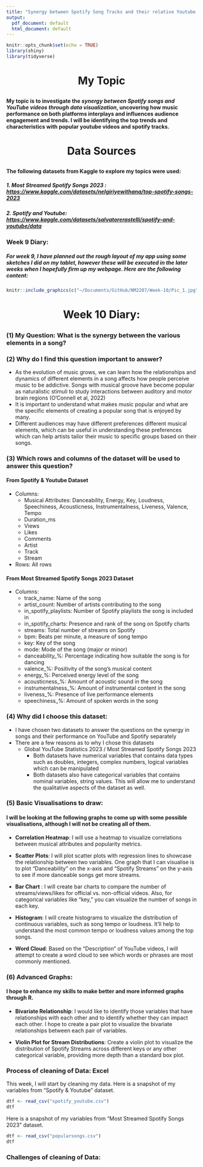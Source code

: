```yaml
---
title: "Synergy between Spotify Song Tracks and their relative Youtube Videos"
output:
  pdf_document: default
  html_document: default
---
```


```r
knitr::opts_chunk$set(echo = TRUE)
library(shiny)
library(tidyverse)
```

<h1 style="text-align:center;">

My Topic

</h1>

#### My topic is to investigate the <i>synergy between Spotify songs and YouTube videos through data visualization</i>, uncovering how music performance on both platforms interplays and influences audience engagement and trends. I will be identifying the top trends and characteristics with popular youtube videos and spotify tracks.

<h1 style="text-align:center;">

Data Sources

</h1>

#### The following datasets from Kaggle to explore my topics were used:

##### 1. Most Streamed Spotify Songs 2023 : <https://www.kaggle.com/datasets/nelgiriyewithana/top-spotify-songs-2023>

##### 2. Spotify and Youtube: <https://www.kaggle.com/datasets/salvatorerastelli/spotify-and-youtube/data>

### Week 9 Diary:

##### For week 9, I have planned out the rough layout of my app using some sketches I did on my tablet, however these will be executed in the later weeks when I hopefully firm up my webpage. Here are the following content:

```r
knitr::include_graphics(c("~/Documents/GitHub/NM2207/Week-10/Pic_1.jpg","~/Documents/GitHub/NM2207/Week-10/Pic_4.jpg","~/Documents/GitHub/NM2207/Week-10/Pic_3.jpg","~/Documents/GitHub/NM2207/Week-10/Pic_2.jpg"))
``` 


<h1 style="text-align:center;">

Week 10 Diary:

</h1>

### (1) My Question: What is the synergy between the various elements in a song?

### (2) Why do I find this question important to answer?

-   As the evolution of music grows, we can learn how the relationships and dynamics of different elements in a song affects how people perceive music to be addictive. Songs with musical groove have become popular as naturalistic stimuli to study interactions between auditory and motor brain regions (O'Connell et al, 2022)
-   It is important to understand what makes music popular and what are the specific elements of creating a popular song that is enjoyed by many.
-   Different audiences may have different preferences different musical elements, which can be useful in understanding these preferences which can help artists tailor their music to specific groups based on their songs.

### (3) Which rows and columns of the dataset will be used to answer this question?

#### From Spotify & Youtube Dataset

-   Columns:
    -   Musical Attributes: Danceability, Energy, Key, Loudness, Speechiness, Acousticness, Instrumentalness, Liveness, Valence, Tempo
    -   Duration_ms
    -   Views
    -   Likes
    -   Comments
    -   Artist
    -   Track
    -   Stream
-   Rows: All rows

#### From Most Streamed Spotify Songs 2023 Dataset

-   Columns:
    -   track_name: Name of the song
    -   artist_count: Number of artists contributing to the song
    -   in_spotify_playlists: Number of Spotify playlists the song is included in
    -   in_spotify_charts: Presence and rank of the song on Spotify charts
    -   streams: Total number of streams on Spotify
    -   bpm: Beats per minute, a measure of song tempo
    -   key: Key of the song
    -   mode: Mode of the song (major or minor)
    -   danceability\_%: Percentage indicating how suitable the song is for dancing
    -   valence\_%: Positivity of the song's musical content
    -   energy\_%: Perceived energy level of the song
    -   acousticness\_%: Amount of acoustic sound in the song
    -   instrumentalness\_%: Amount of instrumental content in the song
    -   liveness\_%: Presence of live performance elements
    -   speechiness\_%: Amount of spoken words in the song

### (4) Why did I choose this dataset:

-   I have chosen two datasets to answer the questions on the synergy in songs and their performance on YouTube and Spotify separately
-   There are a few reasons as to why I chose this datasets
    -   Global YouTube Statistics 2023 / Most Streamed Spotify Songs 2023
        -   Both datasets have numerical variables that contains data types such as doubles, integers, complex numbers, logical variables which can be manipulated
        -   Both datasets also have categorical variables that contains nominal variables, string values. This will allow me to understand the qualitative aspects of the dataset as well.

### (5) Basic Visualisations to draw:

#### I will be looking at the following graphs to come up with some possible visualisations, although I will not be creating all of them.

-   **Correlation Heatmap**: I will use a heatmap to visualize correlations between musical attributes and popularity metrics.

-   **Scatter Plots**: I will plot scatter plots with regression lines to showcase the relationship between two variables. One graph that I can visualise is to plot "Danceability" on the x-axis and "Spotify Streams" on the y-axis to see if more danceable songs get more streams.

-   **Bar Chart** : I will create bar charts to compare the number of streams/views/likes for official vs. non-official videos. Also, for categorical variables like "key," you can visualize the number of songs in each key.

-   **Histogram**: I will create histograms to visualize the distribution of continuous variables, such as song tempo or loudness. It'll help to understand the most common tempo or loudness values among the top songs.

-   **Word Cloud**: Based on the "Description" of YouTube videos, I will attempt to create a word cloud to see which words or phrases are most commonly mentioned.

### (6) Advanced Graphs:

#### I hope to enhance my skills to make better and more informed graphs through R.

-   **Bivariate Relationship**: I would like to identify those variables that have relationships with each other and to identify whether they can impact each other. I hope to create a pair plot to visualize the bivariate relationships between each pair of variables.

-   **Violin Plot for Stream Distributions**: Create a violin plot to visualize the distribution of Spotify Streams across different keys or any other categorical variable, providing more depth than a standard box plot.

### Process of cleaning of Data: Excel

This week, I will start by cleaning my data. Here is a snapshot of my variables from "Spotify & Youtube" dataset.

```r


dtf <- read_csv("spotify_youtube.csv")
dtf

```

Here is a snapshot of my variables from "Most Streamed Spotify Songs 2023" dataset.

```r


dtf <- read_csv("popularsongs.csv")
dtf

```

### Challenges of cleaning of Data:
